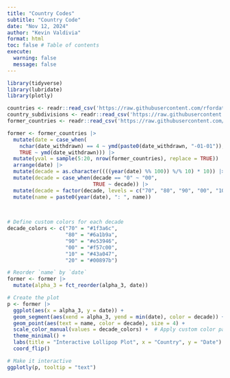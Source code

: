 ```yaml
---
title: "Country Codes"
subtitle: "Country Code"
date: "Nov 12, 2024"
author: "Kevin Valdivia"
format: html
toc: false # Table of contents
execute: 
  warning: false
  message: false
---
```


```r
library(tidyverse)
library(lubridate)
library(plotly)
```



```r
countries <- readr::read_csv('https://raw.githubusercontent.com/rfordatascience/tidytuesday/master/data/2024/2024-11-12/countries.csv')
country_subdivisions <- readr::read_csv('https://raw.githubusercontent.com/rfordatascience/tidytuesday/master/data/2024/2024-11-12/country_subdivisions.csv')
former_countries <- readr::read_csv('https://raw.githubusercontent.com/rfordatascience/tidytuesday/master/data/2024/2024-11-12/former_countries.csv')
```


```r
former <- former_countries |> 
  mutate(date = case_when(
    nchar(date_withdrawn) == 4 ~ ymd(paste0(date_withdrawn, "-01-01")),
    TRUE ~ ymd(date_withdrawn))) |> 
  mutate(yval = sample(5:20, nrow(former_countries), replace = TRUE)) |> 
  arrange(date) |> 
  mutate(decade = as.character((((year(date) %% 100)) %/% 10) * 10)) |> 
  mutate(decade = case_when(decade == "0" ~ "00",
                            TRUE ~ decade)) |> 
  mutate(decade = factor(decade, levels = c("70", "80", "90", "00", "10", "20"))) |> 
  mutate(name = paste0(year(date), ": ", name))
  
  
```



```r
# Define custom colors for each decade
decade_colors <- c("70" = "#1f3a6c", 
                   "80" = "#6a1b9a", 
                   "90" = "#e53946", 
                   "00" = "#f57c00", 
                   "10" = "#43a047", 
                   "20" = "#00897b")

# Reorder `name` by `date`
former <- former |> 
  mutate(alpha_3 = fct_reorder(alpha_3, date))

# Create the plot
p <- former |> 
  ggplot(aes(x = alpha_3, y = date)) +
  geom_segment(aes(xend = alpha_3, yend = min(date), color = decade)) +
  geom_point(aes(text = name, color = decade), size = 4) +
  scale_color_manual(values = decade_colors) +  # Apply custom color palette
  theme_minimal() +
  labs(title = "Interactive Lollipop Plot", x = "Country", y = "Date") +
  coord_flip()

# Make it interactive
ggplotly(p, tooltip = "text")

```

